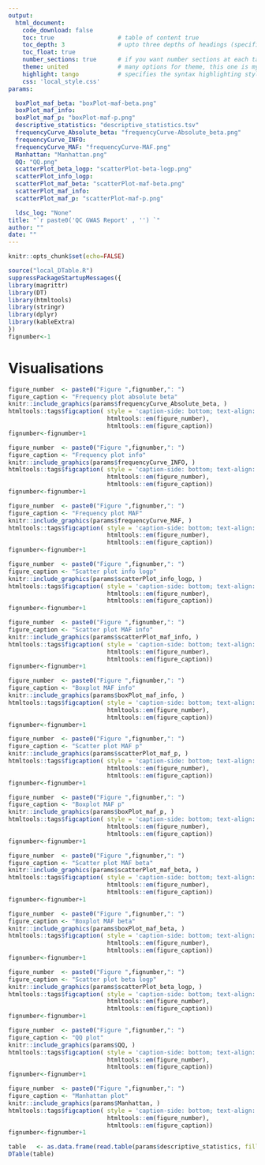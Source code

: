 ```yaml
---
output: 
  html_document:
    code_download: false
    toc: true                  # table of content true
    toc_depth: 3               # upto three depths of headings (specified by #, ## and ###)
    toc_float: true
    number_sections: true      # if you want number sections at each table header
    theme: united              # many options for theme, this one is my favorite.
    highlight: tango           # specifies the syntax highlighting style
    css: 'local_style.css'
params:

  boxPlot_maf_beta: "boxPlot-maf-beta.png"
  boxPlot_maf_info:
  boxPlot_maf_p: "boxPlot-maf-p.png"
  descriptive_statistics: "descriptive_statistics.tsv"
  frequencyCurve_Absolute_beta: "frequencyCurve-Absolute_beta.png"
  frequencyCurve_INFO:
  frequencyCurve_MAF: "frequencyCurve-MAF.png"
  Manhattan: "Manhattan.png"
  QQ: "QQ.png"
  scatterPlot_beta_logp: "scatterPlot-beta-logp.png"
  scatterPlot_info_logp:
  scatterPlot_maf_beta: "scatterPlot-maf-beta.png"
  scatterPlot_maf_info:
  scatterPlot_maf_p: "scatterPlot-maf-p.png"

  ldsc_log: "None"
title: "`r paste0('QC GWAS Report' , '') `"
author: ""
date: ""
---
```




```r
knitr::opts_chunk$set(echo=FALSE)
```

```r
source("local_DTable.R")
suppressPackageStartupMessages({
library(magrittr)
library(DT)
library(htmltools)
library(stringr)
library(dplyr)
library(kableExtra)
})
fignumber<-1
```

# Visualisations
```r
figure_number  <- paste0("Figure ",fignumber,": ")
figure_caption <- "Frequency plot absolute beta"
knitr::include_graphics(params$frequencyCurve_Absolute_beta, )
htmltools::tags$figcaption( style = 'caption-side: bottom; text-align: center; font-size: 85%%; color: #71879d',
                            htmltools::em(figure_number),
                            htmltools::em(figure_caption))
fignumber<-fignumber+1
```
```r
figure_number  <- paste0("Figure ",fignumber,": ")
figure_caption <- "Frequency plot info"
knitr::include_graphics(params$frequencyCurve_INFO, )
htmltools::tags$figcaption( style = 'caption-side: bottom; text-align: center; font-size: 85%%; color: #71879d',
                            htmltools::em(figure_number),
                            htmltools::em(figure_caption))
fignumber<-fignumber+1
```
```r
figure_number  <- paste0("Figure ",fignumber,": ")
figure_caption <- "Frequency plot MAF"
knitr::include_graphics(params$frequencyCurve_MAF, )
htmltools::tags$figcaption( style = 'caption-side: bottom; text-align: center; font-size: 85%%; color: #71879d',
                            htmltools::em(figure_number),
                            htmltools::em(figure_caption))
fignumber<-fignumber+1                            
```
```r
figure_number  <- paste0("Figure ",fignumber,": ")
figure_caption <- "Scatter plot info logp"
knitr::include_graphics(params$scatterPlot_info_logp, )
htmltools::tags$figcaption( style = 'caption-side: bottom; text-align: center; font-size: 85%%; color: #71879d',
                            htmltools::em(figure_number),
                            htmltools::em(figure_caption))
fignumber<-fignumber+1
```
```r
figure_number  <- paste0("Figure ",fignumber,": ")
figure_caption <- "Scatter plot MAF info"
knitr::include_graphics(params$scatterPlot_maf_info, )
htmltools::tags$figcaption( style = 'caption-side: bottom; text-align: center; font-size: 85%%; color: #71879d',
                            htmltools::em(figure_number),
                            htmltools::em(figure_caption))
fignumber<-fignumber+1
```
```r
figure_number  <- paste0("Figure ",fignumber,": ")
figure_caption <- "Boxplot MAF info"
knitr::include_graphics(params$boxPlot_maf_info, )
htmltools::tags$figcaption( style = 'caption-side: bottom; text-align: center; font-size: 85%%; color: #71879d',
                            htmltools::em(figure_number),
                            htmltools::em(figure_caption))
fignumber<-fignumber+1
```
```r
figure_number  <- paste0("Figure ",fignumber,": ")
figure_caption <- "Scatter plot MAF p"
knitr::include_graphics(params$scatterPlot_maf_p, )
htmltools::tags$figcaption( style = 'caption-side: bottom; text-align: center; font-size: 85%%; color: #71879d',
                            htmltools::em(figure_number),
                            htmltools::em(figure_caption))
fignumber<-fignumber+1
```
```r
figure_number  <- paste0("Figure ",fignumber,": ")
figure_caption <- "Boxplot MAF p"
knitr::include_graphics(params$boxPlot_maf_p, )
htmltools::tags$figcaption( style = 'caption-side: bottom; text-align: center; font-size: 85%%; color: #71879d',
                            htmltools::em(figure_number),
                            htmltools::em(figure_caption))
fignumber<-fignumber+1
```
```r
figure_number  <- paste0("Figure ",fignumber,": ")
figure_caption <- "Scatter plot MAF beta"
knitr::include_graphics(params$scatterPlot_maf_beta, )
htmltools::tags$figcaption( style = 'caption-side: bottom; text-align: center; font-size: 85%%; color: #71879d',
                            htmltools::em(figure_number),
                            htmltools::em(figure_caption))
fignumber<-fignumber+1
```
```r
figure_number  <- paste0("Figure ",fignumber,": ")
figure_caption <- "Boxplot MAF beta"
knitr::include_graphics(params$boxPlot_maf_beta, )
htmltools::tags$figcaption( style = 'caption-side: bottom; text-align: center; font-size: 85%%; color: #71879d',
                            htmltools::em(figure_number),
                            htmltools::em(figure_caption))
fignumber<-fignumber+1
```
```r
figure_number  <- paste0("Figure ",fignumber,": ")
figure_caption <- "Scatter plot beta logp"
knitr::include_graphics(params$scatterPlot_beta_logp, )
htmltools::tags$figcaption( style = 'caption-side: bottom; text-align: center; font-size: 85%%; color: #71879d',
                            htmltools::em(figure_number),
                            htmltools::em(figure_caption))
fignumber<-fignumber+1
```
```r
figure_number  <- paste0("Figure ",fignumber,": ")
figure_caption <- "QQ plot"
knitr::include_graphics(params$QQ, )
htmltools::tags$figcaption( style = 'caption-side: bottom; text-align: center; font-size: 85%%; color: #71879d',
                            htmltools::em(figure_number),
                            htmltools::em(figure_caption))
fignumber<-fignumber+1
```

```r
figure_number  <- paste0("Figure ",fignumber,": ")
figure_caption <- "Manhattan plot"
knitr::include_graphics(params$Manhattan, )
htmltools::tags$figcaption( style = 'caption-side: bottom; text-align: center; font-size: 85%%; color: #71879d',
                            htmltools::em(figure_number),
                            htmltools::em(figure_caption))
fignumber<-fignumber+1
```

```r
table   <- as.data.frame(read.table(params$descriptive_statistics, fill = T, sep = "\t", header = T),stringsAsFactors=F)
DTable(table)
```

